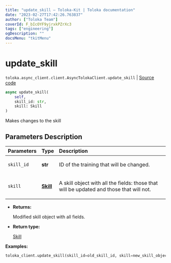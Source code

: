 ```yaml
---
title: "update_skill — Toloka-Kit | Toloka documentation"
date: "2023-02-27T17:42:26.763837"
author: ["Toloka Team"]
coverId: F_bIcOYF9yjrxkPZrXc3
tags: ["engineering"]
ogDescription: ""
docsMenu: "tkitMenu"
---
```


# update_skill
`toloka.async_client.client.AsyncTolokaClient.update_skill` | [Source code](https://github.com/Toloka/toloka-kit/blob/v1.1.4/src/async_client/client.py#L0)

```python
async update_skill(
    self,
    skill_id: str,
    skill: Skill
)
```

Makes changes to the skill

## Parameters Description

| Parameters | Type | Description |
| :----------| :----| :-----------|
`skill_id`|**str**|<p>ID of the training that will be changed.</p>
`skill`|**[Skill](/docs/toloka-kit/reference/toloka.client.skill.Skill)**|<p>A skill object with all the fields: those that will be updated and those that will not.</p>

* **Returns:**

  Modified skill object with all fields.

* **Return type:**

  [Skill](/docs/toloka-kit/reference/toloka.client.skill.Skill)

**Examples:**

```python
toloka_client.update_skill(skill_id=old_skill_id, skill=new_skill_object)
```